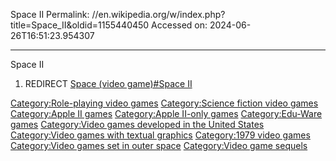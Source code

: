 Space II
Permalink: //en.wikipedia.org/w/index.php?title=Space_II&oldid=1155440450
Accessed on: 2024-06-26T16:51:23.954307



------
Space II
#REDIRECT [[Space (video game)#Space II]]
[[Category:Role-playing video games]]
[[Category:Science fiction video games]]
[[Category:Apple II games]]
[[Category:Apple II-only games]]
[[Category:Edu-Ware games]]
[[Category:Video games developed in the United States]]
[[Category:Video games with textual graphics]]
[[Category:1979 video games]]
[[Category:Video games set in outer space]]
[[Category:Video game sequels]]